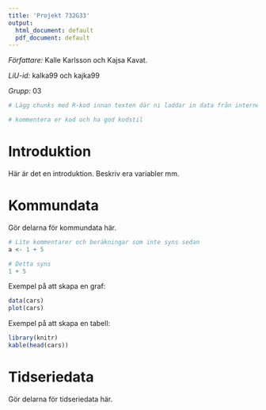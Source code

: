 ```yaml
---
title: 'Projekt 732G33'
output:
  html_document: default
  pdf_document: default
---
```


*Författare:* Kalle Karlsson och Kajsa Kavat.

*LiU-id:* kalka99 och kajka99

*Grupp:* 03

```r
# Lägg chunks med R-kod innan texten där ni laddar in data från internet

# kommentera er kod och ha god kodstil
```


# Introduktion
Här är det en introduktion. Beskriv era variabler mm.

# Kommundata

Gör delarna för kommundata här.

```r
# Lite kommentarer och beräkningar som inte syns sedan
a <- 1 + 5
```


```r
# Detta syns
1 + 5
```


Exempel på att skapa en graf:

```r
data(cars)
plot(cars)
```

Exempel på att skapa en tabell:

```r
library(knitr)
kable(head(cars))
```

# Tidseriedata

Gör delarna för tidseriedata här.
